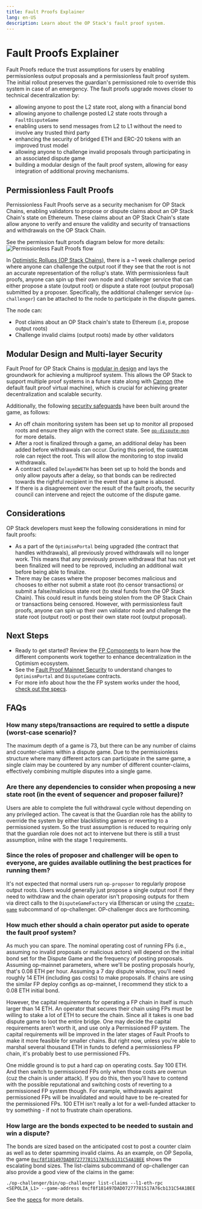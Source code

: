 ```yaml
---
title: Fault Proofs Explainer
lang: en-US
description: Learn about the OP Stack's fault proof system.
---
```



# Fault Proofs Explainer

Fault Proofs reduce the trust assumptions for users by enabling permissionless output proposals and a permissionless fault proof system. The initial rollout preserves the guardian's permissioned role to override this system in case of an emergency. 
The fault proofs upgrade moves closer to technical decentralization by:

*   allowing anyone to post the L2 state root, along with a financial bond
*   allowing anyone to challenge posted L2 state roots through a `FaultDisputeGame`
*   enabling users to send messages from L2 to L1 without the need to involve any trusted third party
*   enhancing the security of bridged ETH and ERC-20 tokens with an improved trust model
*   allowing anyone to challenge invalid proposals through participating in an associated dispute game
*   building a modular design of the fault proof system, allowing for easy integration of additional proving mechanisms.

## Permissionless Fault Proofs

Pernissionless Fault Proofs serve as a security mechanism for OP Stack Chains, enabling validators to propose or dispute claims about an OP Stack Chain's state on Ethereum.
These claims about an OP Stack Chain's state allow anyone to verify and ensure the validity and security of transactions and withdrawals on the OP Stack Chain. 

See the permission fault proofs diagram below for more details:
<br />
<Image src="/img/op-stack/protocol/fp-permissionless.png" alt="Permissionless Fault Proofs flow" width={700} height={600} />

In [Optimistic Rollups (OP Stack Chains)](/stack/protocol/rollup/overview), there is a \~1 week challenge period where anyone can challenge the output root if they see that the root is not an accurate representation of the rollup's state.
With permissionless fault proofs, anyone can spin up their own node and challenger service that can either propose a state (output root) or dispute a state root (output proposal) submitted by a proposer. Specifically, the additional challenger service (`op-challenger`) can be attached to the node to participate in the dispute games.

The node can:

*   Post claims about an OP Stack chain's state to Ethereum (i.e, propose output roots)
*   Challenge invalid claims (output roots) made by other validators

## Modular Design and Multi-layer Security

Fault Proof for OP Stack Chains is [modular in design](/stack/protocol/fault-proofs/fp-components#system-design--modularity) and lays the groundwork for achieving a multiproof system. This allows the OP Stack to support multiple proof systems in a future state along with [Cannon](/stack/protocol/fault-proofs/cannon) (the default fault proof virtual machine), which is crucial for achieving greater decentralization and scalable security.

Additionally, the following [security safeguards](/stack/protocol/fault-proofs/fp-security) have been built around the game, as follows:

*   An off chain monitoring system has been set up to monitor all proposed roots and ensure they align with the correct state. See [`op-dispute-mon`](https://github.com/ethereum-optimism/optimism/blob/develop/op-dispute-mon/README.md?plain=1) for more details.
*   After a root is finalized through a game, an additional delay has been added before withdrawals can occur. During this period, the `GUARDIAN` role can reject the root. This will allow the monitoring to stop invalid withdrawals.
*   A contract called `DelayedWETH` has been set up to hold the bonds and only allow payouts after a delay, so that bonds can be redirected towards the rightful recipient in the event that a game is abused.
*   If there is a disagreement over the result of the fault proofs, the security council can intervene and reject the outcome of the dispute game.

## Considerations

OP Stack developers must keep the following considerations in mind for fault proofs:

*   As a part of the `OptimismPortal` being upgraded (the contract that handles withdrawals), all previously proved withdrawals will no longer work. This means that any previously proven withdrawal that has not yet been finalized will need to be reproved, including an additional wait before being able to finalize.
*   There may be cases where the proposer becomes malicious and chooses to either not submit a state root (to censor transactions) or submit a false/malicious state root (to steal funds from the OP Stack Chain).
    This could result in funds being stolen from the OP Stack Chain or transactions being censored. However, with permissionless fault proofs, anyone can spin up their own validator node and challenge the state root (output root) or post their own state root (output proposal).

## Next Steps

*   Ready to get started? Review the [FP Components](fp-components) to learn how the different components work together to enhance decentralization in the Optimism ecosystem.
*   See the [Fault Proof Mainnet Security](/stack/protocol/fault-proofs/fp-security) to understand changes to `OptimismPortal` and `DisputeGame` contracts.
*   For more info about how the the FP system works under the hood, [check out the specs](https://specs.optimism.io/fault-proof/index.html).

## FAQs

### How many steps/transactions are required to settle a dispute (worst-case scenario)?

The maximum depth of a game is 73, but there can be any number of claims and counter-claims within a dispute game.
Due to the permissionless structure where many different actors can participate in the same game, a single claim may be countered by any number of different counter-claims, effectively combining multiple disputes into a single game.

### Are there any dependencies to consider when proposing a new state root (in the event of sequencer and proposer failure)?

Users are able to complete the full withdrawal cycle without depending on any privileged action.
The caveat is that the Guardian role has the ability to override the system by either blacklisting games or reverting to a permissioned system.
So the trust assumption is reduced to requiring only that the guardian role does not act to intervene but there is still a trust assumption, inline with the stage 1 requirements.

### Since the roles of proposer and challenger will be open to everyone, are guides available outlining the best practices for running them?

It's not expected that normal users run `op-proposer` to regularly propose output roots.
Users would generally just propose a single output root if they need to withdraw and the chain operator isn't proposing outputs for them via direct calls to the `DisputeGameFactory` via Etherscan or using the [`create-game`](https://github.com/ethereum-optimism/optimism/tree/develop/op-challenger#create-game) subcommand of op-challenger.
OP-challenger docs are forthcoming.

### How much ether should a chain operator put aside to operate the fault proof system?
As much you can spare. The nominal operating cost of running FPs (i.e., assuming no invalid proposals or malicious actors) will depend on the initial bond set for the Dispute Game and the frequency of posting proposals. 
Assuming op-mainnet parameters, where we'll be posting proposals hourly, that's 0.08 ETH per hour. Assuming a 7 day dispute window, you'll need roughly 14 ETH (including gas costs) to make proposals.
If chains are using the similar FP deploy configs as op-mainnet, I recommend they stick to a 0.08 ETH initial bond.

However, the capital requirements for operating a FP chain in itself is much larger than 14 ETH. An operator that secures their chain using FPs must be willing to stake a lot of ETH to secure the chain. 
Since all it takes is one bad dispute game to loot the entire bridge. One may decide the capital requirements aren't worth it, and use only a Permissioned FP system.
The capital requirements will be improved in the later stages of Fault Proofs to make it more feasible for smaller chains. But right now, unless you're able to marshal several thousand ETH in funds to defend a permissionless FP chain, it's probably best to use permissioned FPs.

One middle ground is to put a hard cap on operating costs. Say 100 ETH. And then switch to permissioned FPs only when those costs are overrun (cuz the chain is under attack). 
If you do this, then you'll have to contend with the possible reputational and switching costs of reverting to a permissioned FP system though. 
For example, withdrawals against permissioned FPs will be invalidated and would have to be re-created for the permissioned FPs. 100 ETH isn't really a lot for a well-funded attacker to try something - if not to frustrate chain operations.

### How large are the bonds expected to be needed to sustain and win a dispute?

The bonds are sized based on the anticipated cost to post a counter claim as well as to deter spamming invalid claims.
As an example, on OP Sepolia, the game [`0xcf8f181497DAD07277781517A76cb131C54A1BEE`](https://sepolia.etherscan.io/address/0xcf8f181497DAD07277781517A76cb131C54A1BEE) shows the escalating bond sizes. The list-claims subcommand of op-challenger can also provide a good view of the claims in the game:

```
./op-challenger/bin/op-challenger list-claims --l1-eth-rpc <SEPOLIA_L1> --game-address 0xcf8f181497DAD07277781517A76cb131C54A1BEE
```

See the [specs](https://specs.optimism.io/experimental/fault-proof/stage-one/bond-incentives.html) for more details.
